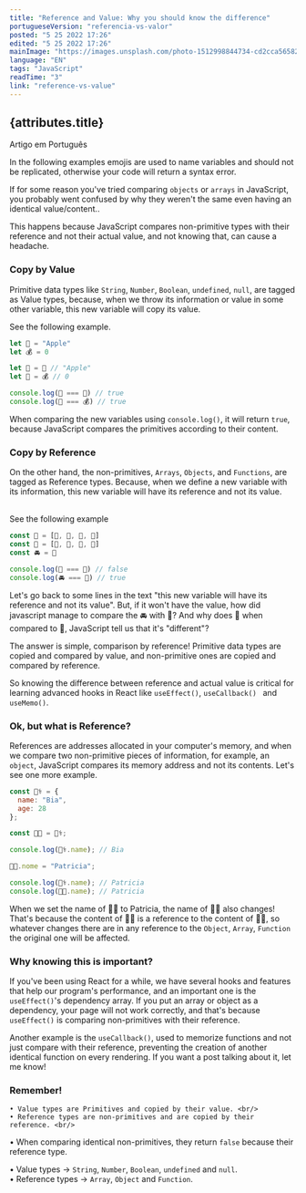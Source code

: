 ```yaml
---
title: "Reference and Value: Why you should know the difference"
portugueseVersion: "referencia-vs-valor"
posted: "5 25 2022 17:26"
edited: "5 25 2022 17:26"
mainImage: "https://images.unsplash.com/photo-1512998844734-cd2cca565822?crop=entropy&cs=tinysrgb&fm=jpg&ixlib=rb-1.2.1&q=80&raw_url=true&ixid=MnwxMjA3fDB8MHxwaG90by1wYWdlfHx8fGVufDB8fHx8&auto=format&fit=crop&w=1921"
language: "EN"
tags: "JavaScript"
readTime: "3"
link: "reference-vs-value"
---
```




## {attributes.title}

<Link to={`/blog/${attributes.portugueseVersion}`}><div>Artigo em Português</div></Link>

<img src={mainImage} alt="" title="Photo by David Jorre" className="MainImage" />

<Warning>In the following examples emojis are used to name variables and should not be replicated, otherwise your code will return a syntax error.</Warning>

If for some reason you've tried comparing <Code>objects</Code> or <Code>arrays</Code> in JavaScript, you probably went confused by why they weren't the same even having an identical value/content.. <br/>

This happens because JavaScript compares non-primitive types with their <Highlight>reference</Highlight> and not their actual value, and not knowing that, can cause a headache.

### Copy by Value <br/>

Primitive data types like <Code>String</Code>, <Code>Number</Code>, <Code>Boolean</Code>, <Code>undefined</Code>, <Code>null</Code>, are tagged as <Highlight>Value</Highlight> types, because, when we throw its information or value in some other variable, this new variable will copy its value.

See the following example.

```js
let 🍎 = "Apple"
let 💰 = 0

let 🍏 = 🍎 // "Apple"
let 👜 = 💰 // 0

console.log(🍏 === 🍎) // true
console.log(👜 === 💰) // true

```

When comparing the new variables using <Code>console.log()</Code>, it will return <Code>true</Code>, because JavaScript compares the primitives according to their content.

### Copy by Reference

On the other hand, the non-primitives, <Code>Arrays</Code>, <Code>Objects</Code>, and <Code>Functions</Code>, are tagged as <Highlight>Reference</Highlight> types. Because, when we define a new variable with its information, this new variable will have its reference and not its value.

<br />
See the following example

```js
const 🚗 = [💺, 💺, 💺, 💺]
const 🚓 = [💺, 💺, 💺, 💺]
const 🚘 = 🚗

console.log(🚓 === 🚗) // false
console.log(🚘 === 🚗) // true
```

Let's go back to some lines in the text <Highlight>"this new variable will have its reference and not its value"</Highlight>. But, if it won't have the value, how did javascript manage to compare the 🚘 with 🚗? And why does 🚓 when compared to 🚗, JavaScript tell us that it's "different"? <br/>

The answer is simple, comparison by <Highlight>reference</Highlight>! Primitive data types are copied and compared by value, and non-primitive ones are copied and compared by reference. <br/>

So knowing the difference between <Highlight>reference</Highlight> and actual <Highlight>value</Highlight> is critical for learning advanced hooks in React like <Code>useEffect()</Code>, <Code>useCallback() </Code> and <Code>useMemo()</Code>.

### Ok, but what is Reference?

References are addresses allocated in your computer's memory, and when we compare two non-primitive pieces of information, for example, an <Code>object</Code>, JavaScript compares its memory address and not its contents. Let's see one more example.

```js
const 👩‍⚕️ = {
  name: "Bia",
  age: 28
};

const 👩‍🍳 = 👩‍⚕️;

console.log(👩‍⚕️.name); // Bia

👩‍🍳.nome = "Patricia";

console.log(👩‍⚕️.name); // Patricia
console.log(👩‍🍳.name); // Patricia
```

When we set the name of 👩‍🍳 to Patricia, the name of 👩‍⚕️ also changes! That's because the content of 👩‍🍳 is a <Highlight>reference</Highlight> to the content of 👩‍⚕️, so whatever changes there are in any reference to the <Code>Object</Code>, <Code>Array</Code>, <Code >Function</Code> the original one will be affected.

### Why knowing this is important?

If you've been using React for a while, we have several hooks and features that help our program's performance, and an important one is the <Code>useEffect()</Code>'s dependency array. If you put an array or object as a dependency, your page will not work correctly, and that's because <Code>useEffect()</Code> is comparing non-primitives with their <Highlight>reference</Highlight>. <br/>

Another example is the <Code>useCallback()</Code>, used to memorize functions and not just compare with their reference, preventing the creation of another identical function on every rendering. If you want a post talking about it, let me know!


### <Highlight>Remember!</Highlight>

	• Value types are Primitives and copied by their value. <br/>
	• Reference types are non-primitives and are copied by their reference. <br/>
  • When comparing identical non-primitives, they return <Code>false</Code> because their <Highlight>reference</Highlight> type. <br/>
  
  • Value types → <Code>String</Code>, <Code>Number</Code>, <Code>Boolean</Code>, <Code>undefined</Code> and <Code>null</Code>. <br/>
  • Reference types → <Code>Array</Code>, <Code>Object</Code> and <Code>Function</Code>.

